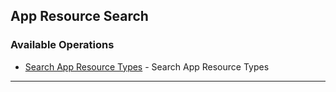 
## App Resource Search

### Available Operations

* [Search App Resource Types](/go/app_resource_search/search_app_resource_types) - Search App Resource Types

---
<SearchAppResourceTypes />
